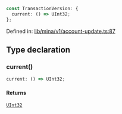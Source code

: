 ```ts
const TransactionVersion: {
  current: () => UInt32;
};
```

Defined in: [lib/mina/v1/account-update.ts:87](https://github.com/o1-labs/o1js/blob/df1ff77af12d7cbbed4a6167f02815fad4f0dceb/src/lib/mina/v1/account-update.ts#L87)

## Type declaration

### current()

```ts
current: () => UInt32;
```

#### Returns

[`UInt32`](../classes/UInt32.mdx)
